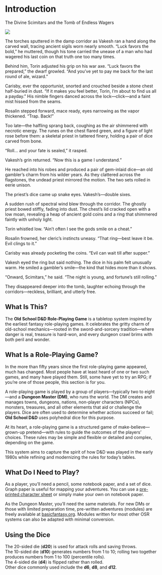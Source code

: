 # Introduction

The Divine Scimitars and the Tomb of Endless Wagers

![](./images/DivineScimitars.png)

The torches sputtered in the damp corridor as Vakesh ran a hand along the carved wall, tracing ancient sigils worn nearly smooth. “Luck favors the bold,” he muttered, though his tone carried the unease of a man who had wagered his last coin on that truth one too many times.

Behind him, Torin adjusted his grip on his war axe. “Luck favors the prepared,” the dwarf growled. “And you’ve yet to pay me back for the last round of ale, wizard.”

Carisby, ever the opportunist, snorted and crouched beside a stone chest half-buried in dust. “If it makes you feel better, Torin, I’m about to find us all a payday.” His nimble fingers danced across the lock—click—and a faint mist hissed from the seams.

Rosalin stepped forward, mace ready, eyes narrowing as the vapor thickened. “Trap. Back!”

Too late—the halfling sprang back, coughing as the air shimmered with necrotic energy. The runes on the chest flared green, and a figure of light rose before them: a skeletal priest in tattered finery, holding a pair of dice carved from bone.

“Roll… and your fate is sealed,” it rasped.

Vakesh’s grin returned. “Now this is a game I understand.”

He reached into his robes and produced a pair of gem-inlaid dice—an old gambler’s charm from his wilder years. As they clattered across the flagstones, the undead priest mirrored the motion. The two sets rolled in eerie unison.

The priest’s dice came up snake eyes. Vakesh’s—double sixes.

A sudden rush of spectral wind blew through the corridor. The ghostly priest bowed stiffly, fading into dust. The chest’s lid cracked open with a low moan, revealing a heap of ancient gold coins and a ring that shimmered faintly with unholy light.

Torin whistled low. “Ain’t often I see the gods smile on a cheat.”

Rosalin frowned, her cleric’s instincts uneasy. “That ring—best leave it be. Evil clings to it.”

Carisby was already pocketing the coins. “Evil can wait till after supper.”

Vakesh eyed the ring but said nothing. The dice in his palm felt unusually warm. He smiled a gambler’s smile—the kind that hides more than it shows.

“Onward, Scimitars,” he said. “The night is young, and fortune’s still rolling.”

They disappeared deeper into the tomb, laughter echoing through the corridors—reckless, brilliant, and utterly free.

## What Is This?

The **Old School D&D Role-Playing Game** is a tabletop system inspired by the earliest fantasy role-playing games. It celebrates the gritty charm of old-school mechanics—rooted in the sword-and-sorcery tradition—where danger is real, treasure is hard-won, and every dungeon crawl brims with both peril and wonder.

## What Is a Role-Playing Game?

In the more than fifty years since the first role-playing game appeared, much has changed. Most people have at least heard of one or two such games, and many have played them. Still, some have yet to try an RPG; if you’re one of those people, this section is for you.

A role-playing game is played by a group of players—typically two to eight—and a **Dungeon Master (DM)**, who runs the world. The DM creates and manages towns, dungeons, nations, non-player characters (NPCs), monsters, treasures, and all other elements that aid or challenge the players. Dice are often used to determine whether actions succeed or fail; **Old School D&D** uses polyhedral dice for this purpose.

At its heart, a role-playing game is a structured game of make-believe—grown-up pretend—with rules to guide the outcomes of the players’ choices. These rules may be simple and flexible or detailed and complex, depending on the game.

This system aims to capture the spirit of how D&D was played in the early 1980s while refining and modernizing the rules for today’s tables.

## What Do I Need to Play?

As a player, you’ll need a pencil, some notebook paper, and a set of dice. Graph paper is useful for mapping your adventures. You can use a [pre-printed character sheet](char_sheet.qmd) or simply make your own on notebook paper.

As the Dungeon Master, you’ll need the same materials. For new DMs or those with limited preparation time, pre-written adventures (modules) are freely available at [basicfantasy.org](https://www.basicfantasy.org/). Modules written for most other OSR systems can also be adapted with minimal conversion.

## Using the Dice

The 20-sided die (**d20**) is used for attack rolls and saving throws.  
The 10-sided die (**d10**) generates numbers from 1 to 10; rolling two together produces numbers from 1 to 100 (percentile rolls).  
The 4-sided die (**d4**) is flipped rather than rolled.  
Other dice commonly used include the **d6**, **d8**, and **d12**.
